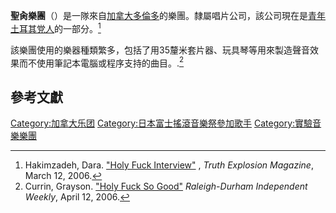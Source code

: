 {{Infobox musical artist  <!-- See Wikipedia:WikiProject Musicians -->
| Name                = Holy Fuck
| Img                 = Holyfuckwhiteheat.jpg
| Img_capt            = Holy Fuck performing at White Heat in 2007
| Img_size            =
| Landscape           = yes
| Background          = group_or_band
| Alias               = 
| Origin              = [[多伦多|多伦多]], [[安大略省|安大略省]], [[加拿大|加拿大]]
| Genre               = [[Electronica|Electronica]]<br>{{tsl|en|Experimental rock||Experimental rock}}<br>[[工業搖滾|工業搖滾]]
| Years_active        = 2004–present
| Label               = {{tsl|en|Dependent Music||Dependent}}, Young Turks
| Associated_acts     = {{tsl|en|Brian Borcherdt||The Remains of Brian Borcherdt}}<br>{{tsl|en|Contrived||Contrived}}<br>{{tsl|en|Wintersleep||Wintersleep}}<br>{{tsl|en|King Cobb Steelie||King Cobb Steelie}}<br>{{tsl|en|By Divine Right||By Divine Right}}<br>{{tsl|en|Buck 65||Buck 65}}
| URL                 = [http://www.holyfuckmusic.com/ www.holyfuckmusic.com]
| Current_members     = {{tsl|en|Brian Borcherdt||Brian Borcherdt}}<br>Graham Walsh<br>Matt "Punchy" McQuaid<br>{{tsl|en|Matt Schulz||Matt Schulz}}
| Past_members        = Kevin Lynn<br>Mike Bigelow<br>Glenn Milchem<br>Loel Campbell<br>Brad Kilpatrick
}}
'''聖肏樂團'''（{{Lang-en|Holy Fuck}}）是一隊來自[[加拿大|加拿大]][[多倫多|多倫多]]的樂團。隸屬{{tsl|en|Dependent Music||Dependent Music}}唱片公司，該公司現在是[[青年土耳其党人|青年土耳其党人]]的一部分。<ref>Hakimzadeh, Dara. [http://www.truthexplosion.com/live/interviews/interviews.php?id=92 "Holy Fuck Interview"] {{webarchive|url=https://web.archive.org/web/20061113063039/http://www.truthexplosion.com/live/interviews/interviews.php?id=92 |date=2006-11-13 }}, ''Truth Explosion Magazine'', March 12, 2006.</ref>

該樂團使用的樂器種類繁多，包括了用35釐米套片器、玩具琴等用來製造聲音效果而不使用筆記本電腦或程序支持的曲目。.<ref>Currin, Grayson. [http://www.indyweek.com/gyrobase/Content?oid=oid%3A30321 "Holy Fuck So Good"] {{Wayback|url=http://www.indyweek.com/gyrobase/Content?oid=oid%3A30321 |date=20090116083043 }} ''Raleigh-Durham Independent Weekly'', April 12, 2006.</ref>

==參考文獻==
<div class="references-small">
<references></references>
</div>

{{Authority control}}
{{canada-stub}}
{{music-stub}}
{{DEFAULTSORT:Holy Fuck}}
[[Category:加拿大乐团|Category:加拿大乐团]]
[[Category:日本富士搖滾音樂祭參加歌手|Category:日本富士搖滾音樂祭參加歌手]]
[[Category:實驗音樂樂團|Category:實驗音樂樂團]]